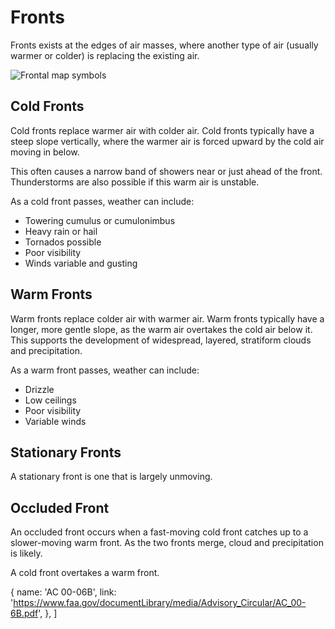 

# Fronts

Fronts exists at the edges of air masses, where another type of air (usually
warmer or colder) is replacing the existing air.

![Frontal map symbols](https://upload.wikimedia.org/wikipedia/commons/thumb/6/6b/NWS_weather_fronts.svg/1280px-NWS_weather_fronts.svg.png)

## Cold Fronts

Cold fronts replace warmer air with colder air. Cold fronts typically have a
steep slope vertically, where the warmer air is forced upward by the cold air
moving in below.

This often causes a narrow band of showers near or just ahead of the front.
Thunderstorms are also possible if this warm air is unstable.

As a cold front passes, weather can include:

- Towering cumulus or cumulonimbus
- Heavy rain or hail
- Tornados possible
- Poor visibility
- Winds variable and gusting

## Warm Fronts

Warm fronts replace colder air with warmer air. Warm fronts typically have a
longer, more gentle slope, as the warm air overtakes the cold air below it. This
supports the development of widespread, layered, stratiform clouds and
precipitation.

As a warm front passes, weather can include:

- Drizzle
- Low ceilings
- Poor visibility
- Variable winds

## Stationary Fronts

A stationary front is one that is largely unmoving.

## Occluded Front

An occluded front occurs when a fast-moving cold front catches up to a
slower-moving warm front. As the two fronts merge, cloud and precipitation is
likely.

A cold front overtakes a warm front.

  {
    name: 'AC 00-06B',
    link: 'https://www.faa.gov/documentLibrary/media/Advisory_Circular/AC_00-6B.pdf',
  },
]
